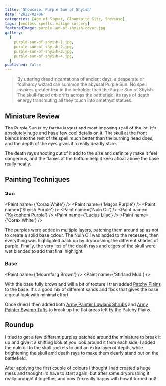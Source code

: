 ```yaml
---
title: 'Showcase: Purple Sun of Shyish'
date: '2022-02-06'
categories: [Age of Sigmar, Gloomspite Gitz, Showcase]
tags: [endless spells, malign sorcery]
featuredImage: purple-sun-of-shyish-cover.jpg
gallery:
  [
    purple-sun-of-shyish-1.jpg,
    purple-sun-of-shyish-2.jpg,
    purple-sun-of-shyish-3.jpg,
    purple-sun-of-shyish-4.jpg,
  ]
published: false
---
```


> By uttering dread incantations of ancient days, a desperate or foolhardy wizard can summon the abyssal Purple Sun.
> No spell inspires greater fear in the beholder than the Purple Sun of Shyish. The skull-faced orb drifts across the
> battlefield, its rays of death energy transmuting all they touch into amethyst statues.

## Miniature Review

The Purple Sun is by far the largest and most imposing spell of the lot. It's absolutely huge and has a few cool details
on it. The skull at the front blends into the rest of the spell much better than the burning head does, and the depth
of the eyes gives it a really deadly stare.

The death rays shooting out of it add to the size and definitely make it feel dangerous, and the flames at the bottom
help it keep afloat above the base really neatly.

## Painting Techniques

### Sun
<Paint name={'Corax White'} />
<Paint name={'Magos Purple'} />
<Paint name={'Shyish Purple'} />
<Paint name={'Nuln Oil'} />
<Paint name={'Kakophoni Purple'} />
<Paint name={'Lucius Lilac'} />
<Paint name={'Corax White'} />

The purples were added in multiple layers, patching them around sp as not to create a solid base colour. The Nuln Oil
was added to the recesses, then everything was highlighted back up by drybrushing the different shades of purple.
Finally, the very tips of the death rays and edges of the skull were wet blended to add that final highlight.

### Base
<Paint name={'Mournfang Brown'} />
<Paint name={'Stirland Mud'} />

With the base fully brown and will a bit of texture I then added
[Patchy Plains](https://www.geekgamingscenics.com/collections/base-ready-range/products/lukes-aps-base-ready-patchy-plains)
to the base. It's a good mix of different sands and flock that gives the base a great look with minimal effort.

Once dried I then added both [Army Painter Lowland Shrubs](https://www.amazon.co.uk/gp/product/B086MBW9R9) and
[Army Painter Swamp Tufts](https://www.amazon.co.uk/gp/product/B07R8GZQYR) to break up the flat areas left by the
Patchy Plains.

## Roundup
I tried to get a few different purples patched around the miniature to break it up and give it a shifting look at you
look around it from each side. I added the nuln oil to the skull sockets to add an extra layer of depth, while
brightening the skull amd death rays to make them clearly stand out on the battlefield.

After applying the first couple of colours I thought I had created a huge mess and thought I'd have to start again, but
after some drybrushing it really brought it together, and now I'm really happy with how it turned out!
